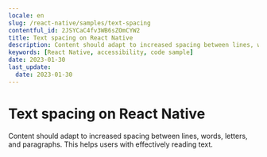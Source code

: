 ```yaml
---
locale: en
slug: /react-native/samples/text-spacing
contentful_id: 2JSYCaC4fv3WB6sZOmCYW2
title: Text spacing on React Native
description: Content should adapt to increased spacing between lines, words, letters, and paragraphs.
keywords: [React Native, accessibility, code sample]
date: 2023-01-30
last_update:
  date: 2023-01-30
---
```


# Text spacing on React Native

Content should adapt to increased spacing between lines, words, letters, and paragraphs. This helps users with effectively reading text.

<CodeSample id="text-spacing" framework="react-native" locale="en"/>
